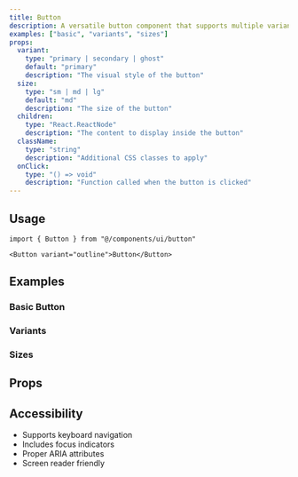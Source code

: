 ```yaml
---
title: Button
description: A versatile button component that supports multiple variants and sizes. Built with accessibility in mind and follows modern design patterns.
examples: ["basic", "variants", "sizes"]
props:
  variant:
    type: "primary | secondary | ghost"
    default: "primary"
    description: "The visual style of the button"
  size:
    type: "sm | md | lg"
    default: "md"
    description: "The size of the button"
  children:
    type: "React.ReactNode"
    description: "The content to display inside the button"
  className:
    type: "string"
    description: "Additional CSS classes to apply"
  onClick:
    type: "() => void"
    description: "Function called when the button is clicked"
---
```


<ComponentPreview component="button" example="demo" />

## Usage

```tsx
import { Button } from "@/components/ui/button"
```

```tsx
<Button variant="outline">Button</Button>
```

## Examples

### Basic Button

<ComponentPreview component="button" example="basic" />

### Variants

<ComponentPreview component="button" example="variants" />

### Sizes

<ComponentPreview component="button" example="sizes" />

## Props

<PropsTable name="button" />

## Accessibility

- Supports keyboard navigation
- Includes focus indicators
- Proper ARIA attributes
- Screen reader friendly
